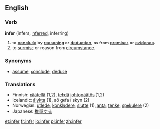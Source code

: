 ==English==
===Verb===
'''infer''' (infers, [[inferred]], inferring)
#to [[conclude]] by [[reason]]ing or [[deduction]], as from [[premise]]s or [[evidence]].
#to [[surmise]] or reason from [[circumstance]].

===Synonyms===
*[[assume]], [[conclude]], [[deduce]]

===Translations===
*Finnish: [[päätellä]] (1,2), [[tehdä]] [[johtopäätös]] (1,2)
*Icelandic: [[álykta]] (1), að gefa í skyn (2)
*Norwegian: [[utlede]], [[konkludere]], [[slutte]] (1), [[anta]], [[tenke]], [[spekulere]] (2)
*Japanese: [[推量]]する

[[et:infer]]
[[fr:infer]]
[[io:infer]]
[[pl:infer]]
[[zh:infer]]